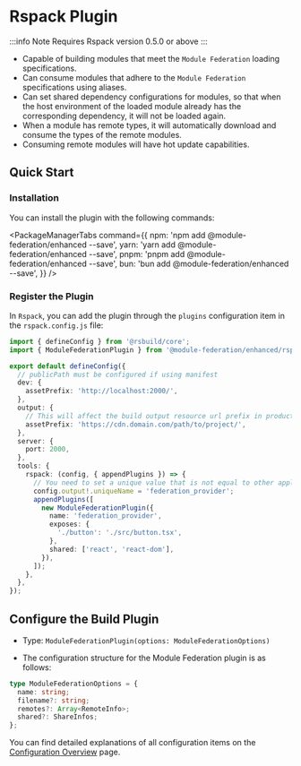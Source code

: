 # Rspack Plugin

:::info Note
Requires Rspack version 0.5.0 or above
:::

- Capable of building modules that meet the `Module Federation` loading specifications.
- Can consume modules that adhere to the `Module Federation` specifications using aliases.
- Can set shared dependency configurations for modules, so that when the host environment of the loaded module already has the corresponding dependency, it will not be loaded again.
- When a module has remote types, it will automatically download and consume the types of the remote modules.
- Consuming remote modules will have hot update capabilities.

## Quick Start

### Installation

You can install the plugin with the following commands:


<PackageManagerTabs
  command={{
    npm: 'npm add @module-federation/enhanced --save',
    yarn: 'yarn add @module-federation/enhanced --save',
    pnpm: 'pnpm add @module-federation/enhanced --save',
    bun: 'bun add @module-federation/enhanced --save',
  }}
/>

### Register the Plugin

In `Rspack`, you can add the plugin through the `plugins` configuration item in the `rspack.config.js` file:

```ts title='rspack.config.js'
import { defineConfig } from '@rsbuild/core';
import { ModuleFederationPlugin } from '@module-federation/enhanced/rspack';

export default defineConfig({
  // publicPath must be configured if using manifest
  dev: {
    assetPrefix: 'http://localhost:2000/',
  },
  output: {
    // This will affect the build output resource url prefix in production env
    assetPrefix: 'https://cdn.domain.com/path/to/project/',
  },
  server: {
    port: 2000,
  },
  tools: {
    rspack: (config, { appendPlugins }) => {
      // You need to set a unique value that is not equal to other applications
      config.output!.uniqueName = 'federation_provider';
      appendPlugins([
        new ModuleFederationPlugin({
          name: 'federation_provider',
          exposes: {
            './button': './src/button.tsx',
          },
          shared: ['react', 'react-dom'],
        }),
      ]);
    },
  },
});
```

## Configure the Build Plugin

- Type: `ModuleFederationPlugin(options: ModuleFederationOptions)`

- The configuration structure for the Module Federation plugin is as follows:

```ts
type ModuleFederationOptions = {
  name: string;
  filename?: string;
  remotes?: Array<RemoteInfo>;
  shared?: ShareInfos;
};
```

You can find detailed explanations of all configuration items on the [Configuration Overview](../../configure/index) page.
